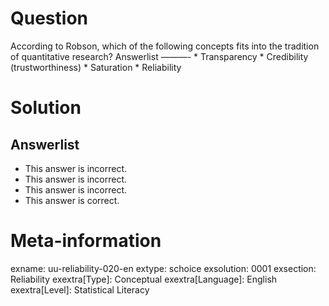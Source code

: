 Question
========
  
According to Robson, which of the following concepts fits into the tradition of quantitative research? 
Answerlist
----------
* Transparency
* Credibility (trustworthiness)
* Saturation
* Reliability

Solution
========

Answerlist
----------
* This answer is incorrect.
* This answer is incorrect.
* This answer is incorrect.
* This answer is correct.

Meta-information
================
exname: uu-reliability-020-en
extype: schoice
exsolution: 0001
exsection: Reliability
exextra[Type]: Conceptual
exextra[Language]: English
exextra[Level]: Statistical Literacy
